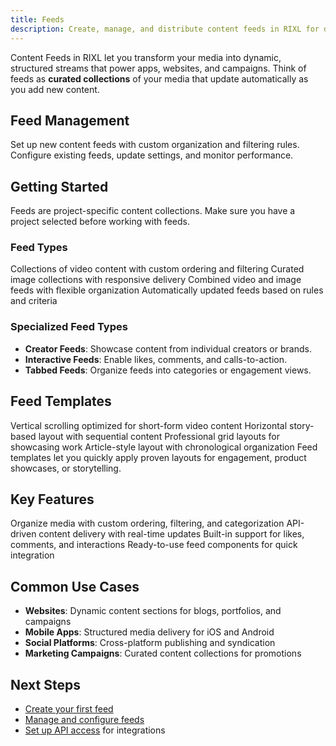 ```yaml
---
title: Feeds
description: Create, manage, and distribute content feeds in RIXL for dynamic media delivery..
---
```



Content Feeds in RIXL let you transform your media into dynamic, structured streams that power apps, websites, and campaigns. Think of feeds as **curated collections** of your media that update automatically as you add new content.

## Feed Management

<Columns cols={2}>
  <Card
    title="Create Feed"
    href="/platform/dashboard/feeds/create-feed"
    icon="folder-plus"
  >
    Set up new content feeds with custom organization and filtering rules.
  </Card>
  <Card
    title="Manage Feeds"
    href="/platform/dashboard/feeds/manage-feeds"
    icon="settings"
  >
    Configure existing feeds, update settings, and monitor performance.
  </Card>
</Columns>

## Getting Started

<Callout type="info">
  Feeds are project-specific content collections. Make sure you have a project selected before working with feeds.
</Callout>

### Feed Types

<Columns cols={4}>
  <Card title="Video Feeds" icon="video">
    Collections of video content with custom ordering and filtering
  </Card>
  <Card title="Image Feeds" icon="image">
    Curated image collections with responsive delivery
  </Card>
  <Card title="Mixed Media" icon="layers">
    Combined video and image feeds with flexible organization
  </Card>
  <Card title="Dynamic Feeds" icon="workflow">
    Automatically updated feeds based on rules and criteria
  </Card>
</Columns>

### Specialized Feed Types

- **Creator Feeds**: Showcase content from individual creators or brands.
- **Interactive Feeds**: Enable likes, comments, and calls-to-action.
- **Tabbed Feeds**: Organize feeds into categories or engagement views.

## Feed Templates

<Columns cols={2}>
  <Card title="TikTok-Style Feeds">
    Vertical scrolling optimized for short-form video content
  </Card>
  <Card title="Instagram Stories">
    Horizontal story-based layout with sequential content
  </Card>
  <Card title="Portfolio Grid">
    Professional grid layouts for showcasing work
  </Card>
  <Card title="News Feed">
    Article-style layout with chronological organization
  </Card>
</Columns>

<Callout type="info">
  Feed templates let you quickly apply proven layouts for engagement, product showcases, or storytelling.
</Callout>

## Key Features

<Columns cols={2}>
  <Card title="Structured Content" icon="folder-icon">
    Organize media with custom ordering, filtering, and categorization
  </Card>
  <Card title="Dynamic Distribution" icon="activity">
    API-driven content delivery with real-time updates
  </Card>
  <Card title="Social Integration" icon="message-circle">
    Built-in support for likes, comments, and interactions
  </Card>
  <Card title="Embeddable Widgets" icon="code">
    Ready-to-use feed components for quick integration
  </Card>
</Columns>

## Common Use Cases

- **Websites**: Dynamic content sections for blogs, portfolios, and campaigns
- **Mobile Apps**: Structured media delivery for iOS and Android
- **Social Platforms**: Cross-platform publishing and syndication
- **Marketing Campaigns**: Curated content collections for promotions

## Next Steps

- [Create your first feed](/platform/dashboard/feeds/create-feed)
- [Manage and configure feeds](/platform/dashboard/feeds/manage-feeds)
- [Set up API access](/platform/api-documentation/create-key) for integrations
